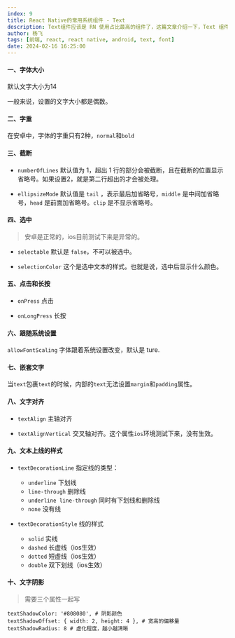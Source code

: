 ```yaml
---
index: 9
title: React Native的常用系统组件 - Text
description: Text组件应该是 RN 使用占比最高的组件了，这篇文章介绍一下，Text 组件的使用方法
author: 杨飞
tags: [前端, react, react native, android, text, font]
date: 2024-02-16 16:25:00
---
```


#### 一、字体大小

默认文字大小为14

一般来说，设置的文字大小都是偶数。

#### 二、字重

在安卓中，字体的字重只有2种，`normal`和`bold`

#### 三、截断

- `numberOfLines` 默认值为 1，超出 1 行的部分会被截断，且在截断的位置显示省略号。如果设置2，就是第二行超出的才会被处理。

- `ellipsizeMode` 默认值是 `tail` ，表示最后加省略号，`middle` 是中间加省略号，`head` 是前面加省略号。`clip` 是不显示省略号。

#### 四、选中

> 安卓是正常的，ios目前测试下来是异常的。

- `selectable` 默认是 `false`，不可以被选中。

- `selectionColor` 这个是选中文本的样式。也就是说，选中后显示什么颜色。

#### 五、点击和长按

- `onPress` 点击

- `onLongPress` 长按

#### 六、跟随系统设置

`allowFontScaling` 字体跟着系统设置改变，默认是 ture.

#### 七、嵌套文字

当`text`包裹`text`的时候，内部的`text`无法设置`margin`和`padding`属性。

#### 八、文字对齐

- `textAlign` 主轴对齐

- `textAlignVertical` 交叉轴对齐。这个属性`ios`环境测试下来，没有生效。

#### 九、文本上线的样式

- `textDecorationLine` 指定线的类型：
  - `underline` 下划线
  - `line-through` 删除线
  - `underline line-through` 同时有下划线和删除线
  - `none` 没有线

- `textDecorationStyle` 线的样式
  - `solid` 实线
  - `dashed` 长虚线（ios生效）
  - `dotted` 短虚线（ios生效）
  - `double` 双下划线（ios生效）

#### 十、文字阴影

> 需要三个属性一起写

```shell
textShadowColor: '#808080', # 阴影颜色
textShadowOffset: { width: 2, height: 4 }, # 宽高的偏移量
textShadowRadius: 8 # 虚化程度，越小越清晰
```
